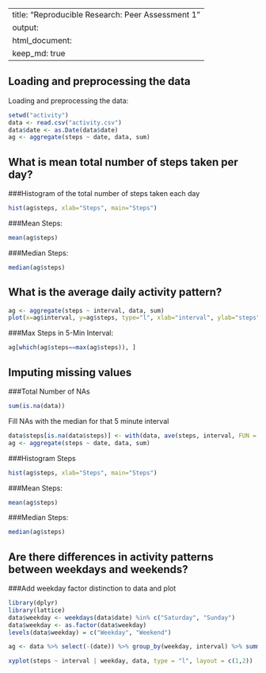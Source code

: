 
---
title: "Reproducible Research: Peer Assessment 1"
output: 
  html_document:
    keep_md: true
---


## Loading and preprocessing the data
Loading and preprocessing the data:
```r
setwd("activity")
data <- read.csv("activity.csv")
data$date <- as.Date(data$date)
ag <- aggregate(steps ~ date, data, sum)
```

## What is mean total number of steps taken per day?

###Histogram of the total number of steps taken each day
```r
hist(ag$steps, xlab="Steps", main="Steps")
```
###Mean Steps:
```r
mean(ag$steps)
```
###Median Steps:
```r
median(ag$steps)
```

## What is the average daily activity pattern?
```r
ag <- aggregate(steps ~ interval, data, sum)
plot(x=ag$interval, y=ag$steps, type="l", xlab="interval", ylab="steps", main="Steps over Interval")
```
###Max Steps in 5-Min Interval:
```r
ag[which(ag$steps==max(ag$steps)), ]
```

## Imputing missing values
###Total Number of NAs
```r
sum(is.na(data))
```
Fill NAs with the median for that 5 minute interval
```r
data$steps[is.na(data$steps)] <- with(data, ave(steps, interval, FUN = function(x) median(x, na.rm=TRUE)))[is.na(data$steps)]
ag <- aggregate(steps ~ date, data, sum)
```

###Histogram Steps
```r
hist(ag$steps, xlab="Steps", main="Steps")
```
###Mean Steps:
```r
mean(ag$steps)
```
###Median Steps:
```r
median(ag$steps)
```

## Are there differences in activity patterns between weekdays and weekends?

###Add weekday factor distinction to data and plot
```r
library(dplyr)
library(lattice)
data$weekday <- weekdays(data$date) %in% c("Saturday", "Sunday")
data$weekday <- as.factor(data$weekday)
levels(data$weekday) = c("Weekday", "Weekend")

ag <- data %>% select(-(date)) %>% group_by(weekday, interval) %>% summarise_each(funs(mean))

xyplot(steps ~ interval | weekday, data, type = "l", layout = c(1,2))
```

